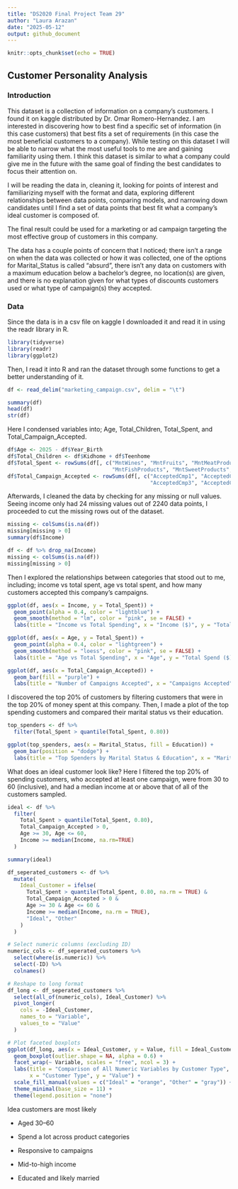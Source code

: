 ```yaml
---
title: "DS2020 Final Project Team 29"
author: "Laura Arazan"
date: "2025-05-12"
output: github_document
---
```


```r
knitr::opts_chunk$set(echo = TRUE)
```

## Customer Personality Analysis


### Introduction

This dataset is a collection of information on a company's customers. I found it on kaggle distributed by Dr. Omar Romero-Hernandez. I am interested in discovering how to best find a specific set of information (in this case customers) that best fits a set of requirements (in this case the most beneficial customers to a company). While testing on this dataset I will be able to narrow what the most useful tools to me are and gaining familiarity using them. I think this dataset is similar to what a company could give me in the future with the same goal of finding the best candidates to focus their attention on.

I will be reading the data in, cleaning it, looking for points of interest and familiarizing myself with the format and data, exploring different relationships between data points, comparing models, and narrowing down candidates until I find a set of data points that best fit what a company's ideal customer is composed of.

The final result could be used for a marketing or ad campaign targeting the most effective group of customers in this company.

The data has a couple points of concern that I noticed; there isn't a range on when the data was collected or how it was collected, one of the options for Marital_Status is called "absurd", there isn't any data on customers with a maximum education below a bachelor's degree, no location(s) are given, and there is no explanation given for what types of discounts customers used or what type of campaign(s) they accepted.


### Data

Since the data is in a csv file on kaggle I downloaded it and read it in using the readr library in R.

```r
library(tidyverse)
library(readr)
library(ggplot2)

```
Then, I read it into R and ran the dataset through some functions to get a better understanding of it.

```r
df <- read_delim("marketing_campaign.csv", delim = "\t")

summary(df)
head(df)
str(df)

```
Here I condensed variables into; Age, Total_Children, Total_Spent, and Total_Campaign_Accepted.

```r
df$Age <- 2025 - df$Year_Birth
df$Total_Children <- df$Kidhome + df$Teenhome
df$Total_Spent <- rowSums(df[, c("MntWines", "MntFruits", "MntMeatProducts", 
                                 "MntFishProducts", "MntSweetProducts", "MntGoldProds")])
df$Total_Campaign_Accepted <- rowSums(df[, c("AcceptedCmp1", "AcceptedCmp2", 
                                             "AcceptedCmp3", "AcceptedCmp4", "AcceptedCmp5")])

```

Afterwards, I cleaned the data by checking for any missing or null values. Seeing income only had 24 missing values out of 2240 data points, I proceeded to cut the missing rows out of the dataset.

```r
missing <- colSums(is.na(df))
missing[missing > 0]
summary(df$Income)

df <- df %>% drop_na(Income)
missing <- colSums(is.na(df))
missing[missing > 0]

```

Then I explored the relationships between categories that stood out to me, including; income vs total spent, age vs total spent, and how many customers accepted this company's campaigns.

```r
ggplot(df, aes(x = Income, y = Total_Spent)) +
  geom_point(alpha = 0.4, color = "lightblue") +
  geom_smooth(method = "lm", color = "pink", se = FALSE) +
  labs(title = "Income vs Total Spending", x = "Income ($)", y = "Total Spend ($)")

ggplot(df, aes(x = Age, y = Total_Spent)) +
  geom_point(alpha = 0.4, color = "lightgreen") +
  geom_smooth(method = "loess", color = "pink", se = FALSE) +
  labs(title = "Age vs Total Spending", x = "Age", y = "Total Spend ($)")

ggplot(df, aes(x = Total_Campaign_Accepted)) +
  geom_bar(fill = "purple") +
  labs(title = "Number of Campaigns Accepted", x = "Campaigns Accepted", y = "Customer Count")
```

I discovered the top 20% of customers by filtering customers that were in the top 20% of money spent at this company. Then, I made a plot of the top spending customers and compared their marital status vs their education.

```r
top_spenders <- df %>% 
  filter(Total_Spent > quantile(Total_Spent, 0.80))

ggplot(top_spenders, aes(x = Marital_Status, fill = Education)) +
  geom_bar(position = "dodge") +
  labs(title = "Top Spenders by Marital Status & Education", x = "Marital Status")

```

What does an ideal customer look like? Here I filtered the top 20% of spending customers, who accepted at least one campaign, were from 30 to 60 (inclusive), and had a median income at or above that of all of the customers sampled.

```r
ideal <- df %>%
  filter(
    Total_Spent > quantile(Total_Spent, 0.80),
    Total_Campaign_Accepted > 0,
    Age >= 30, Age <= 60,
    Income >= median(Income, na.rm=TRUE)
  )

summary(ideal)

df_seperated_customers <- df %>%
  mutate(
    Ideal_Customer = ifelse(
      Total_Spent > quantile(Total_Spent, 0.80, na.rm = TRUE) &
      Total_Campaign_Accepted > 0 &
      Age >= 30 & Age <= 60 &
      Income >= median(Income, na.rm = TRUE),
      "Ideal", "Other"
    )
  )

# Select numeric columns (excluding ID)
numeric_cols <- df_seperated_customers %>%
  select(where(is.numeric)) %>%
  select(-ID) %>%
  colnames()

# Reshape to long format
df_long <- df_seperated_customers %>%
  select(all_of(numeric_cols), Ideal_Customer) %>%
  pivot_longer(
    cols = -Ideal_Customer,
    names_to = "Variable",
    values_to = "Value"
  )

# Plot faceted boxplots
ggplot(df_long, aes(x = Ideal_Customer, y = Value, fill = Ideal_Customer)) +
  geom_boxplot(outlier.shape = NA, alpha = 0.6) +
  facet_wrap(~ Variable, scales = "free", ncol = 3) +
  labs(title = "Comparison of All Numeric Variables by Customer Type",
       x = "Customer Type", y = "Value") +
  scale_fill_manual(values = c("Ideal" = "orange", "Other" = "gray")) +
  theme_minimal(base_size = 11) +
  theme(legend.position = "none")
```

Idea customers are most likely

- Aged 30–60

- Spend a lot across product categories

- Responsive to campaigns

- Mid-to-high income

- Educated and likely married
